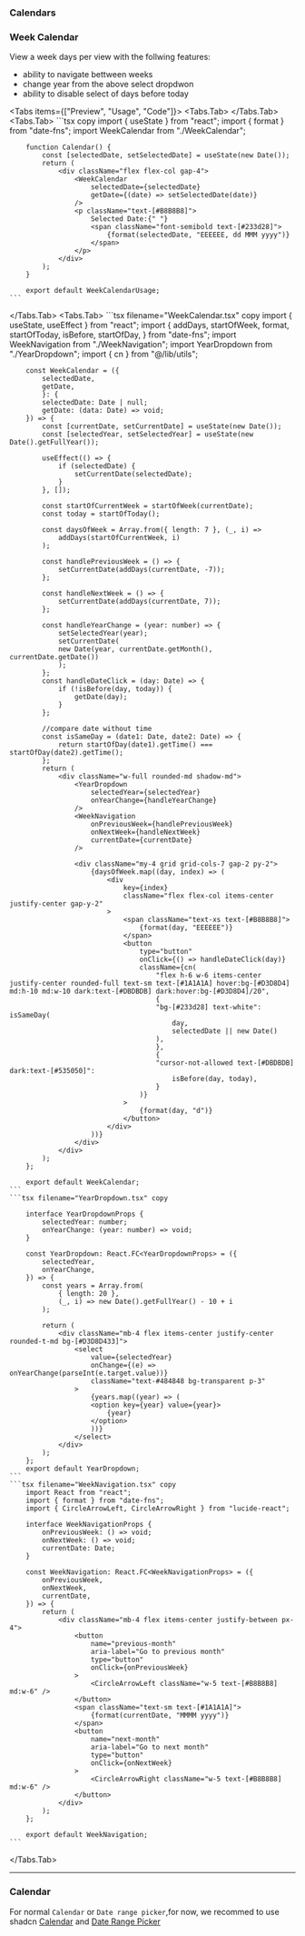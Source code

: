 
### Calendars

### Week Calendar

View a week days per view with the follwing features:

- ability to navigate bettween weeks
- change year from the above select dropdwon
- ability to disable select of days before today

<Tabs items={["Preview", "Usage", "Code"]}>
  <Tabs.Tab>
    <WeekCalendarUsage />
  </Tabs.Tab>
  <Tabs.Tab>
    ```tsx copy
        import { useState } from "react";
        import { format } from "date-fns";
        import WeekCalendar from "./WeekCalendar";

        function Calendar() {
            const [selectedDate, setSelectedDate] = useState(new Date());
            return (
                <div className="flex flex-col gap-4">
                    <WeekCalendar
                        selectedDate={selectedDate}
                        getDate={(date) => setSelectedDate(date)}
                    />
                    <p className="text-[#B8B8B8]">
                        Selected Date:{" "}
                        <span className="font-semibold text-[#233d28]">
                            {format(selectedDate, "EEEEEE, dd MMM yyyy")}
                        </span>
                    </p>
                </div>
            );
        }

        export default WeekCalendarUsage;
    ```

  </Tabs.Tab>
  <Tabs.Tab>
    ```tsx filename="WeekCalendar.tsx" copy
        import { useState, useEffect } from "react";
        import {
            addDays,
            startOfWeek,
            format,
            startOfToday,
            isBefore,
            startOfDay,
        } from "date-fns";
        import WeekNavigation from "./WeekNavigation";
        import YearDropdown from "./YearDropdown";
        import { cn } from "@/lib/utils";

        const WeekCalendar = ({
            selectedDate,
            getDate,
            }: {
            selectedDate: Date | null;
            getDate: (data: Date) => void;
        }) => {
            const [currentDate, setCurrentDate] = useState(new Date());
            const [selectedYear, setSelectedYear] = useState(new Date().getFullYear());

            useEffect(() => {
                if (selectedDate) {
                    setCurrentDate(selectedDate);
                }
            }, []);

            const startOfCurrentWeek = startOfWeek(currentDate);
            const today = startOfToday();

            const daysOfWeek = Array.from({ length: 7 }, (_, i) =>
                addDays(startOfCurrentWeek, i)
            );

            const handlePreviousWeek = () => {
                setCurrentDate(addDays(currentDate, -7));
            };

            const handleNextWeek = () => {
                setCurrentDate(addDays(currentDate, 7));
            };

            const handleYearChange = (year: number) => {
                setSelectedYear(year);
                setCurrentDate(
                new Date(year, currentDate.getMonth(), currentDate.getDate())
                );
            };
            const handleDateClick = (day: Date) => {
                if (!isBefore(day, today)) {
                    getDate(day);
                }
            };

            //compare date without time
            const isSameDay = (date1: Date, date2: Date) => {
                return startOfDay(date1).getTime() === startOfDay(date2).getTime();
            };
            return (
                <div className="w-full rounded-md shadow-md">
                    <YearDropdown
                        selectedYear={selectedYear}
                        onYearChange={handleYearChange}
                    />
                    <WeekNavigation
                        onPreviousWeek={handlePreviousWeek}
                        onNextWeek={handleNextWeek}
                        currentDate={currentDate}
                    />

                    <div className="my-4 grid grid-cols-7 gap-2 py-2">
                        {daysOfWeek.map((day, index) => (
                            <div
                                key={index}
                                className="flex flex-col items-center justify-center gap-y-2"
                            >
                                <span className="text-xs text-[#B8B8B8]">
                                    {format(day, "EEEEEE")}
                                </span>
                                <button
                                    type="button"
                                    onClick={() => handleDateClick(day)}
                                    className={cn(
                                        "flex h-6 w-6 items-center justify-center rounded-full text-sm text-[#1A1A1A] hover:bg-[#D3D8D4] md:h-10 md:w-10 dark:text-[#DBDBDB] dark:hover:bg-[#D3D8D4]/20",
                                        {
                                        "bg-[#233d28] text-white": isSameDay(
                                            day,
                                            selectedDate || new Date()
                                        ),
                                        },
                                        {
                                        "cursor-not-allowed text-[#DBDBDB] dark:text-[#535050]":
                                            isBefore(day, today),
                                        }
                                    )}
                                >
                                    {format(day, "d")}
                                </button>
                            </div>
                        ))}
                    </div>
                </div>
            );
        };

        export default WeekCalendar;
    ```
    ```tsx filename="YearDropdown.tsx" copy

        interface YearDropdownProps {
            selectedYear: number;
            onYearChange: (year: number) => void;
        }

        const YearDropdown: React.FC<YearDropdownProps> = ({
            selectedYear,
            onYearChange,
        }) => {
            const years = Array.from(
                { length: 20 },
                (_, i) => new Date().getFullYear() - 10 + i
            );

            return (
                <div className="mb-4 flex items-center justify-center rounded-t-md bg-[#D3D8D433]">
                    <select
                        value={selectedYear}
                        onChange={(e) => onYearChange(parseInt(e.target.value))}
                        className="text-#484848 bg-transparent p-3"
                    >
                        {years.map((year) => (
                        <option key={year} value={year}>
                            {year}
                        </option>
                        ))}
                    </select>
                </div>
            );
        };
        export default YearDropdown;
    ```
    ```tsx filename="WeekNavigation.tsx" copy
        import React from "react";
        import { format } from "date-fns";
        import { CircleArrowLeft, CircleArrowRight } from "lucide-react";

        interface WeekNavigationProps {
            onPreviousWeek: () => void;
            onNextWeek: () => void;
            currentDate: Date;
        }

        const WeekNavigation: React.FC<WeekNavigationProps> = ({
            onPreviousWeek,
            onNextWeek,
            currentDate,
        }) => {
            return (
                <div className="mb-4 flex items-center justify-between px-4">
                    <button
                        name="previous-month"
                        aria-label="Go to previous month"
                        type="button"
                        onClick={onPreviousWeek}
                    >
                        <CircleArrowLeft className="w-5 text-[#B8B8B8] md:w-6" />
                    </button>
                    <span className="text-sm text-[#1A1A1A]">
                        {format(currentDate, "MMMM yyyy")}
                    </span>
                    <button
                        name="next-month"
                        aria-label="Go to next month"
                        type="button"
                        onClick={onNextWeek}
                    >
                        <CircleArrowRight className="w-5 text-[#B8B8B8] md:w-6" />
                    </button>
                </div>
            );
        };

        export default WeekNavigation;
    ```

  </Tabs.Tab>
</Tabs>

---

### Calendar

For normal `Calendar` or `Date range picker`,for now, we recommed to use shadcn [Calendar](https://ui.shadcn.com/docs/components/calendar) and [Date Range Picker](https://ui.shadcn.com/docs/components/date-picker)

